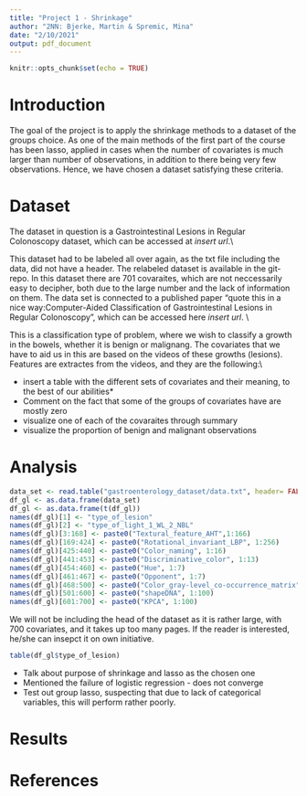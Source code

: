 ```yaml
---
title: "Project 1 - Shrinkage"
author: "2NN: Bjerke, Martin & Spremic, Mina"
date: "2/10/2021"
output: pdf_document
---
```


```r
knitr::opts_chunk$set(echo = TRUE)
```



# Introduction

The goal of the project is to apply the shrinkage methods to a dataset of the groups choice. As one of the main methods of the first part of the course has been lasso, applied in cases when the number of covariates is much larger than number of observations, in addition to there being very few observations. Hence, we have chosen a dataset satisfying these criteria. 

# Dataset
The dataset in question is a Gastrointestinal Lesions in Regular Colonoscopy dataset, which can be accessed at *insert url*.\\


This dataset had to be labeled all over again, as the txt file including the data, did not have a header. The relabeled dataset is available in the git-repo. 
In this dataset there are 701 covaraites, which are not neccessarily easy to decipher, both due to the large number and the lack of information on them. The data set is connected to a published paper "quote this in a nice way:Computer-Aided Classification of Gastrointestinal Lesions in Regular Colonoscopy", which can be accessed here *insert url*. \\

This is a classification type of problem, where we wish to classify a growth in the bowels, whether it is benign or malignang. The covariates that we have to aid us in this are based on the videos of these growths (lesions). Features are extractes from the videos, and they are the following:\\

* insert a table with the different sets of covariates and their meaning, to the best of our abilities*
* Comment on the fact that some of the groups of covariates have are mostly zero
* visualize one of each of the covaraites through summary
* visualize the proportion of benign and malignant observations

# Analysis

```r
data_set <- read.table("gastroenterology_dataset/data.txt", header= FALSE, sep=",", dec =".", colClasses = "numeric")
df_gl <- as.data.frame(data_set)
df_gl <- as.data.frame(t(df_gl))
names(df_gl)[1] <- "type_of_lesion"
names(df_gl)[2] <- "type_of_light_1_WL_2_NBL"
names(df_gl)[3:168] <- paste0("Textural_feature_AHT",1:166)
names(df_gl)[169:424] <- paste0("Rotational_invariant_LBP", 1:256)
names(df_gl)[425:440] <- paste0("Color_naming", 1:16)
names(df_gl)[441:453] <- paste0("Discriminative_color", 1:13)
names(df_gl)[454:460] <- paste0("Hue", 1:7)
names(df_gl)[461:467] <- paste0("Opponent", 1:7)
names(df_gl)[468:500] <- paste0("Color_gray-level_co-occurrence_matrix", 1:33)
names(df_gl)[501:600] <- paste0("shapeDNA", 1:100)
names(df_gl)[601:700] <- paste0("KPCA", 1:100)

```

We will not be including the head of the dataset as it is rather large, with 700 covariates, and it takes up too many pages. If the reader is interested, he/she can insepct it on own initiative.

```r

table(df_gl$type_of_lesion)

```
* Talk about purpose of shrinkage and lasso as the chosen one
* Mentioned the failure of logistic regression - does not converge
* Test out group lasso, suspecting that due to lack of categorical variables, this will perform rather poorly.


# Results


# References

